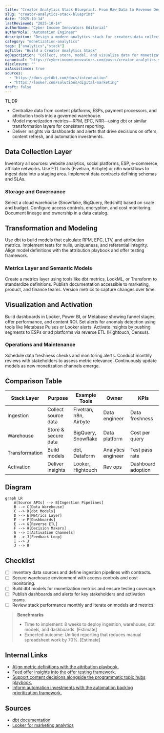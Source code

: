 ```yaml
---
title: "Creator Analytics Stack Blueprint: From Raw Data to Revenue Decisions"
slug: "creator-analytics-stack-blueprint"
date: "2025-10-14"
lastReviewed: "2025-10-14"
authorName: "Cyber Income Innovators Editorial"
authorRole: "Automation Engineer"
description: "Design a modern analytics stack for creators—data collection, warehousing, modeling, and visualization with monetization KPIs."
category: "monetization-analytics"
tags: ["analytics","stack"]
ogTitle: "Build a Creator Analytics Stack"
ogDescription: "Collect, store, model, and visualize data for monetization decisions."
canonical: "https://cyberincomeinnovators.com/posts/creator-analytics-stack-blueprint"
disclosure: ""
aiAssistance: true
sources:
  - "https://docs.getdbt.com/docs/introduction"
  - "https://looker.com/solutions/digital-marketing"
draft: false
---
```


TL;DR
- Centralize data from content platforms, ESPs, payment processors, and attribution tools into a governed warehouse.
- Model monetization metrics—RPM, EPC, NRR—using dbt or similar transformation layers for consistent reporting.
- Deliver insights via dashboards and alerts that drive decisions on offers, content refresh, and automation investments.

## Data Collection Layer
Inventory all sources: website analytics, social platforms, ESP, e-commerce, affiliate networks. Use ETL tools (Fivetran, Airbyte) or n8n workflows to ingest data into a staging area. Implement data contracts defining schemas and SLAs.

### Storage and Governance
Select a cloud warehouse (Snowflake, BigQuery, Redshift) based on scale and budget. Configure access controls, encryption, and cost monitoring. Document lineage and ownership in a data catalog.

## Transformation and Modeling
Use dbt to build models that calculate RPM, EPC, LTV, and attribution metrics. Implement tests for nulls, uniqueness, and referential integrity. Align model definitions with the attribution playbook and offer testing framework.

### Metrics Layer and Semantic Models
Create a metrics layer using tools like dbt metrics, LookML, or Transform to standardize definitions. Publish documentation accessible to marketing, product, and finance teams. Version metrics to capture changes over time.

## Visualization and Activation
Build dashboards in Looker, Power BI, or Metabase showing funnel stages, offer performance, and content ROI. Set alerts for anomaly detection using tools like Metabase Pulses or Looker alerts. Activate insights by pushing segments to ESPs or ad platforms via reverse ETL (Hightouch, Census).

### Operations and Maintenance
Schedule data freshness checks and monitoring alerts. Conduct monthly reviews with stakeholders to assess metric relevance. Continuously update models as new monetization channels emerge.

## Comparison Table
| Stack Layer | Purpose | Example Tools | Owner | KPIs |
| --- | --- | --- | --- | --- |
| Ingestion | Collect source data | Fivetran, n8n, Airbyte | Data engineer | Data freshness |
| Warehouse | Store & secure data | BigQuery, Snowflake | Data platform | Cost per query |
| Transformation | Build models | dbt, Dataform | Analytics engineer | Test pass rate |
| Activation | Deliver insights | Looker, Hightouch | Rev ops | Dashboard adoption |

## Diagram
```mermaid
graph LR
    A[Source APIs] --> B[Ingestion Pipelines]
    B --> C[Data Warehouse]
    C --> D[dbt Models]
    D --> E[Metrics Layer]
    E --> F[Dashboards]
    E --> G[Reverse ETL]
    F --> H[Decision Makers]
    G --> I[Activation Channels]
    H --> J[Feedback Loop]
    I --> J
    J --> B
```

## Checklist
- [ ] Inventory data sources and define ingestion pipelines with contracts.
- [ ] Secure warehouse environment with access controls and cost monitoring.
- [ ] Build dbt models for monetization metrics and ensure testing coverage.
- [ ] Publish dashboards and alerts for key stakeholders and activation teams.
- [ ] Review stack performance monthly and iterate on models and metrics.

> **Benchmarks**
> - Time to implement: 8 weeks to deploy ingestion, warehouse, dbt models, and dashboards. [Estimate]
> - Expected outcome: Unified reporting that reduces manual spreadsheet work by 70%. [Estimate]

## Internal Links
- [Align metric definitions with the attribution playbook.](../monetization-analytics/attribution-for-creators.mdx)
- [Feed offer insights into the offer testing framework.](../monetization-analytics/offer-testing-framework.mdx)
- [Support content decisions alongside the programmatic topic hubs playbook.](../content-factory-distribution/programmatic-topic-hubs.mdx)
- [Inform automation investments with the automation backlog prioritization framework.](../ai-automation-foundations/automation-backlog-prioritization-framework.mdx)

## Sources
- [dbt documentation](https://docs.getdbt.com/docs/introduction)
- [Looker for marketing analytics](https://looker.com/solutions/digital-marketing)
